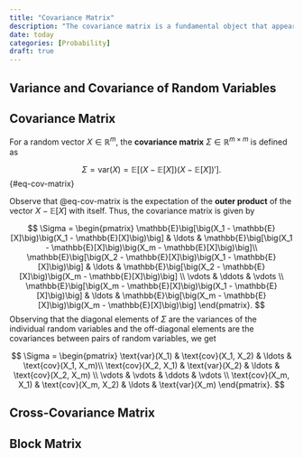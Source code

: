 ```yaml
---
title: "Covariance Matrix"
description: "The covariance matrix is a fundamental object that appears frequently in econometrics. I review its definition and properties."
date: today
categories: [Probability]
draft: true
---
```


## Variance and Covariance of Random Variables 

## Covariance Matrix
For a random vector $X \in \mathbb{R}^m$, the **covariance matrix** $\Sigma \in \mathbb{R}^{m \times m}$ is defined as  

$$
\Sigma = \text{var}(X) = \mathbb{E}\big[\big(X - \mathbb{E}[X]\big)\big(X - \mathbb{E}[X]\big)'\big].
$${#eq-cov-matrix}

Observe that @eq-cov-matrix is the expectation of the **outer product** of the vector $X - \mathbb{E}[X]$ with itself. Thus, the covariance matrix is given by

$$
\Sigma = \begin{pmatrix} \mathbb{E}\big[\big(X_1 - \mathbb{E}[X]\big)\big(X_1 - \mathbb{E}[X]\big)\big] & \ldots & \mathbb{E}\big[\big(X_1 - \mathbb{E}[X]\big)\big(X_m - \mathbb{E}[X]\big)\big]\\
\mathbb{E}\big[\big(X_2 - \mathbb{E}[X]\big)\big(X_1 - \mathbb{E}[X]\big)\big] & \ldots & 
\mathbb{E}\big[\big(X_2 - \mathbb{E}[X]\big)\big(X_m - \mathbb{E}[X]\big)\big] \\
\vdots & \ddots & \vdots \\
\mathbb{E}\big[\big(X_m - \mathbb{E}[X]\big)\big(X_1 - \mathbb{E}[X]\big)\big] & \ldots & \mathbb{E}\big[\big(X_m - \mathbb{E}[X]\big)\big(X_m - \mathbb{E}[X]\big)\big]
\end{pmatrix}.
$$
Observing that the diagonal elements of $\Sigma$ are the variances of the individual random variables and the off-diagonal elements are the covariances between pairs of random variables, we get

$$
\Sigma = \begin{pmatrix} \text{var}(X_1) & \text{cov}(X_1, X_2) & \ldots & \text{cov}(X_1, X_m)\\
\text{cov}(X_2, X_1) & \text{var}(X_2) & \ldots & \text{cov}(X_2, X_m) \\
\vdots & \vdots & \ddots & \vdots \\
\text{cov}(X_m, X_1) & \text{cov}(X_m, X_2) & \ldots & \text{var}(X_m)
\end{pmatrix}.
$$

## Cross-Covariance Matrix 

## Block Matrix